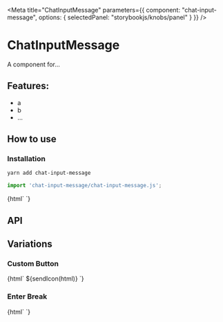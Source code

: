 
<Meta
  title="ChatInputMessage"
  parameters={{
    component: "chat-input-message",
    options: { selectedPanel: "storybookjs/knobs/panel" }
  }}
/>

# ChatInputMessage

A component for...

## Features:

- a
- b
- ...

## How to use

### Installation

```bash
yarn add chat-input-message
```

```js
import 'chat-input-message/chat-input-message.js';
```

<Preview withToolbar>
  <Story name="Simple">
    {html`
      <chat-input-message @submit="${action('submit')}"></chat-input-message>
    `}
  </Story>
</Preview>

## API

<Props of="chat-input-message" />

## Variations

### Custom Button

<Story name="Custom Button">
  {html`
    <chat-input-message submit-text="Send">
      ${sendIcon(html)}
    </chat-input-message>
  `}
</Story>

### Enter Break

<Story name="Enter break">
  {html`
    <chat-input-message enter-break></chat-input-message>
  `}
</Story>
